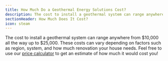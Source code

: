 ```yaml
---
title: How Much Do a Geothermal Energy Solutions Cost?
description: The cost to install a geothermal system can range anywhere from $10,000 to $25,000
sectionHeader: How Much Does It Cost?
icon: steam
---
```


The cost to install a geothermal system can range anywhere from $10,000 all the way up to $25,000.
These costs can vary depending on factors such as region, system, and how much renovation your house needs.
Feel free to use our [price calculator](/calculator/) to get an estimate of how much it would cost you!
